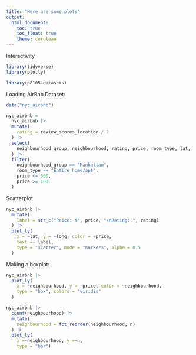 ```yaml
---
title: "Here are some plots"
output: 
  html_document:
    toc: true
    toc_float: true
    theme: cerulean
---
```


Interactivity 

```r
library(tidyverse)
library(plotly)

library(p8105.datasets)
```


Loading AirBnb Dataset:
```r
data("nyc_airbnb")

nyc_airbnb =
  nyc_airbnb |>
  mutate(
    rating = review_scores_location / 2
  ) |>
  select(
    neighbourhood_group, neighbourhood, rating, price, room_type, lat, long
  ) |>
  filter(
    neighbourhood_group == "Manhattan",
    room_type == "Entire home/apt",
    price <= 500,
    price >= 100
  )
```

Scatterplot 

```r
nyc_airbnb |>
  mutate(
    label = str_c("Price: $", price, "\nRating: ", rating)
  ) |>
  plot_ly(
    x = ~lat, y = ~long, color = ~price,
    text =~ label, 
    type = "scatter", mode = "markers", alpha = 0.5
  )
```



Making a boxplot:
```r
nyc_airbnb |>
  plot_ly(
    x = ~neighbourhood, y = ~price, color = ~neighbourhood,
    type = "box", colors = "viridis"
  )
```


```r
nyc_airbnb |>
  count(neighbourhood) |>
  mutate(
    neighbourhood = fct_reorder(neighbourhood, n)
  ) |>
  plot_ly(
    x =~neighbourhood, y =~n,
    type = "bar")
```






















